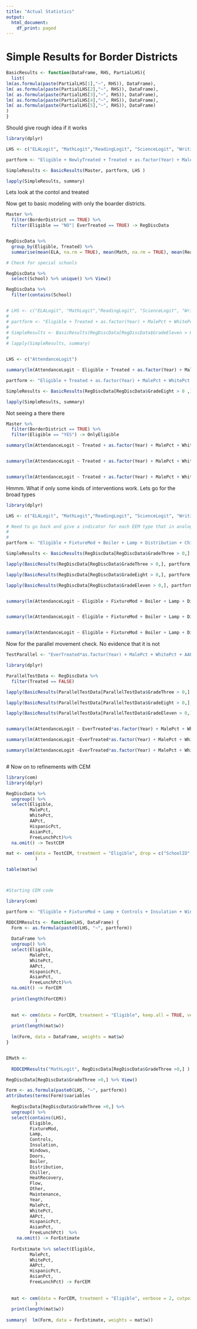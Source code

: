 ```yaml
---
title: "Actual Statistics"
output:
  html_document:
    df_print: paged
---
```

# Simple Results for Border Districts

```r

BasicResults <- function(DataFrame, RHS, PartialLHS){ 
  list(
lm(as.formula(paste(PartialLHS[1],"~", RHS)), DataFrame),
lm( as.formula(paste(PartialLHS[2],"~", RHS)), DataFrame),
lm( as.formula(paste(PartialLHS[3],"~", RHS)), DataFrame),
lm( as.formula(paste(PartialLHS[4],"~", RHS)), DataFrame),
lm( as.formula(paste(PartialLHS[5],"~", RHS)), DataFrame)
)
}
```


Should give rough idea if it works
```r
library(dplyr)

LHS <- c("ELALogit", "MathLogit","ReadingLogit", "ScienceLogit", "WritingLogit")

partform <- "Eligible + NewlyTreated + Treated + as.factor(Year) + MalePct + WhitePct + AAPct + HispanicPct + AsianPct + FreeLunchPct + as.factor(DistrictID)"

SimpleResults <- BasicResults(Master, partform, LHS )

lapply(SimpleResults, summary)
```

Lets look at the contol and treated




Now get to basic modeling with only the boarder districts.
```r
Master %>%
  filter(BorderDistrict == TRUE) %>%
  filter(Eligible == "NO"| EverTreated == TRUE) -> RegDiscData


RegDiscData %>%
  group_by(Eligible, Treated) %>%
  summarise(mean(ELA, na.rm = TRUE), mean(Math, na.rm = TRUE), mean(Reading, na.rm = TRUE), mean(Science, na.rm = TRUE), mean( Writing, na.rm = TRUE))

# Check for special schools

RegDiscData %>%
  select(School) %>% unique() %>% View()

RegDiscData %>%
  filter(contains(School)


# LHS <- c("ELALogit", "MathLogit","ReadingLogit", "ScienceLogit", "WritingLogit")
# 
# partform <- "Eligible + Treated + as.factor(Year) + MalePct + WhitePct + AAPct + HispanicPct + AsianPct + FreeLunchPct "
# 
# SimpleResults <- BasicResults(RegDiscData[RegDiscData$GradeEleven > 0 ,], partform, LHS )
# 
# lapply(SimpleResults, summary)


LHS <- c("AttendanceLogit")

summary(lm(AttendanceLogit ~ Eligible + Treated + as.factor(Year) + MalePct + WhitePct + AAPct + HispanicPct + AsianPct + FreeLunchPct, data = RegDiscData[RegDiscData$GradeThree > 0 ,] ))

partform <- "Eligible + Treated + as.factor(Year) + MalePct + WhitePct + AAPct + HispanicPct + AsianPct + FreeLunchPct "

SimpleResults <- BasicResults(RegDiscData[RegDiscData$GradeEight > 0 ,], partform, LHS )

lapply(SimpleResults, summary)

```


Not seeing a there there

```r

Master %>%
  filter(BorderDistrict == TRUE) %>%
  filter(Eligible == "YES") -> OnlyEligible 

summary(lm(AttendanceLogit ~ Treated + as.factor(Year) + MalePct + WhitePct + AAPct + HispanicPct + AsianPct + FreeLunchPct + as.factor(DistrictID), data = OnlyEligible[OnlyEligible$GradeThree > 0 ,] ))


summary(lm(AttendanceLogit ~ Treated + as.factor(Year) + MalePct + WhitePct + AAPct + HispanicPct + AsianPct + FreeLunchPct  + as.factor(DistrictID), data = OnlyEligible[OnlyEligible$GradeEight > 0 ,] ))


summary(lm(AttendanceLogit ~ Treated + as.factor(Year) + MalePct + WhitePct + AAPct + HispanicPct + AsianPct + FreeLunchPct  + as.factor(DistrictID), data = OnlyEligible[OnlyEligible$GradeEleven > 0 ,] ))

```

Hmmm.  What if only some kinds of interventions work.  Lets go for the broad types

```r

library(dplyr)

LHS <- c("ELALogit", "MathLogit","ReadingLogit", "ScienceLogit", "WritingLogit")

# Need to go back and give a indicator for each EEM type that in analogous to Treated and NewlyTreated.
# 
# 
partform <- "Eligible + FixtureMod + Boiler + Lamp + Distribution + Chiller + Insulation + Windows + Other + Maintenance + Flow + Doors + HeatRecovery + as.factor(Year) + MalePct + WhitePct + AAPct + HispanicPct + AsianPct + FreeLunchPct"

SimpleResults <- BasicResults(RegDiscData[RegDiscData$GradeThree > 0,], partform, LHS )

lapply(BasicResults(RegDiscData[RegDiscData$GradeThree > 0,], partform, LHS ), summary)

lapply(BasicResults(RegDiscData[RegDiscData$GradeEight > 0,], partform, LHS ), summary)

lapply(BasicResults(RegDiscData[RegDiscData$GradeEleven > 0,], partform, LHS ), summary)


summary(lm(AttendanceLogit ~ Eligible + FixtureMod + Boiler + Lamp + Distribution + Chiller + Insulation + Windows + Other + Maintenance + Flow + Doors + HeatRecovery + as.factor(Year) + MalePct + WhitePct + AAPct + HispanicPct + AsianPct + FreeLunchPct, data = RegDiscData[RegDiscData$GradeThree > 0 ,] ))


summary(lm(AttendanceLogit ~ Eligible + FixtureMod + Boiler + Lamp + Distribution + Chiller + Insulation + Windows + Other + Maintenance + Flow + Doors + HeatRecovery + as.factor(Year) + MalePct + WhitePct + AAPct + HispanicPct + AsianPct + FreeLunchPct, data = RegDiscData[RegDiscData$GradeEight > 0 ,] ))


summary(lm(AttendanceLogit ~ Eligible + FixtureMod + Boiler + Lamp + Distribution + Chiller + Insulation + Windows + Other + Maintenance + Flow + Doors + HeatRecovery + as.factor(Year) + MalePct + WhitePct + AAPct + HispanicPct + AsianPct + FreeLunchPct, data = RegDiscData[RegDiscData$GradeEleven > 0 ,] ))


```
 Now for the parallel movement check.  No evidence that it is not
 
```r


TestParallel <- "EverTreated*as.factor(Year) + MalePct + WhitePct + AAPct + HispanicPct + AsianPct + FreeLunchPct "

library(dplyr)

ParallelTestData <- RegDiscData %>%
  filter(Treated == FALSE)

lapply(BasicResults(ParallelTestData[ParallelTestData$GradeThree > 0,], TestParallel, LHS ), summary)

lapply(BasicResults(ParallelTestData[ParallelTestData$GradeEight > 0,], TestParallel, LHS ), summary)

lapply(BasicResults(ParallelTestData[ParallelTestData$GradeEleven > 0,], TestParallel, LHS ), summary)


summary(lm(AttendanceLogit ~ EverTreated*as.factor(Year) + MalePct + WhitePct + AAPct + HispanicPct + AsianPct + FreeLunchPct, data = ParallelTestData[ParallelTestData$GradeThree > 0 ,] ))

summary(lm(AttendanceLogit ~EverTreated*as.factor(Year) + MalePct + WhitePct + AAPct + HispanicPct + AsianPct + FreeLunchPct, data = ParallelTestData[ParallelTestData$GradeEight > 0 ,] ))

summary(lm(AttendanceLogit ~EverTreated*as.factor(Year) + MalePct + WhitePct + AAPct + HispanicPct + AsianPct + FreeLunchPct, data = ParallelTestData[ParallelTestData$GradeEleven > 0 ,] ))



```
 
 
 # Now on to refinements with CEM
 
```r
library(cem)
library(dplyr)

RegDiscData %>%
  ungroup() %>%
  select(Eligible,
         MalePct,
         WhitePct,
         AAPct,
         HispanicPct,
         AsianPct,
         FreeLunchPct)%>%
  na.omit() -> TestCEM

mat <- cem(data = TestCEM, treatment = "Eligible", drop = c("SchoolID", "Year", "ELALogit"), keep.all = TRUE, verbose = 2, cutpoints = list(MalePct = c(0, seq(.48, .53, 6), 1), WhitePct = c(0, seq(.40, .80, 8),1), AAPct = c(0, seq(.04, .8, 8),1), HispanicPct = c(0, seq(.05, .45, 8), 1), AsianPct = c(seq(0, .2, 8), 1), FreeLunchPct = 15)
           )

table(mat$w)



#Starting CEM code

library(cem)

partform <- "Eligible + FixtureMod + Lamp + Controls + Insulation + Windows +  Doors+ Boiler + Distribution + Chiller + HeatRecovery + Flow  + Other + Maintenance + as.factor(Year) + MalePct + WhitePct + AAPct + HispanicPct + AsianPct + FreeLunchPct"

RDDCEMResults <- function(LHS, DataFrame) {
  Form <- as.formula(paste0(LHS, "~", partform))
  
  DataFrame %>%
  ungroup() %>%
  select(Eligible,
         MalePct,
         WhitePct,
         AAPct,
         HispanicPct,
         AsianPct,
         FreeLunchPct)%>%
  na.omit() -> ForCEM
  
  print(length(ForCEM))
  

  mat <- cem(data = ForCEM, treatment = "Eligible", keep.all = TRUE, verbose = 2, cutpoints = list(MalePct = c(0, seq(.48, .53, 6), 1), WhitePct = c(0, seq(.40, .80, 8),1), AAPct = c(0, seq(.04, .8, 8),1), HispanicPct = c(0, seq(.05, .45, 8), 1), AsianPct = c(seq(0, .2, 8), 1), FreeLunchPct = 15)
           )
  print(length(mat$w))
    
  lm(Form, data = DataFrame, weights = mat$w)
}


EMath <- 
  
  RDDCEMResults("MathLogit", RegDiscData[RegDiscData$GradeThree >0,] )

RegDiscData[RegDiscData$GradeThree >0,] %>% View()

Form <- as.formula(paste0(LHS, "~", partform))
attributes(terms(Form)$variables
  
  RegDiscData[RegDiscData$GradeThree >0,] %>%
  ungroup() %>%
  select(contains(LHS),
         Eligible, 
         FixtureMod,
         Lamp,
         Controls,
         Insulation,
         Windows,
         Doors,
         Boiler,
         Distribution,
         Chiller,
         HeatRecovery,
         Flow,
         Other,
         Maintenance,
         Year,
         MalePct,
         WhitePct,
         AAPct,
         HispanicPct,
         AsianPct,
         FreeLunchPct)  %>%
    na.omit() -> ForEstimate
  
  ForEstimate %>% select(Eligible,
         MalePct,
         WhitePct,
         AAPct,
         HispanicPct,
         AsianPct,
         FreeLunchPct) -> ForCEM
  
  
  mat <- cem(data = ForCEM, treatment = "Eligible", verbose = 2, cutpoints = list(MalePct = c(0, seq(.48, .53, 6), 1), WhitePct = c(0, seq(.40, .80, 8),1), AAPct = c(0, seq(.04, .8, 8),1), HispanicPct = c(0, seq(.05, .45, 8), 1), AsianPct = c(seq(0, .2, 8), 1), FreeLunchPct = 15)
           )
  print(length(mat$w))
    
summary(  lm(Form, data = ForEstimate, weights = mat$w))



```
 
 

